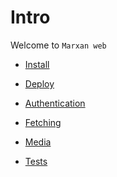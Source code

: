 
<Meta title="Intro" />

# Intro
Welcome to `Marxan web`

- [Install](?path=/docs/docs-install--page)

- [Deploy](?path=/docs/docs-deploy--page)

- [Authentication](?path=/docs/docs-authentication--page)

- [Fetching](?path=/docs/docs-fetching--page)

- [Media](?path=/docs/docs-media--page)

- [Tests](?path=/docs/docs-tests--page)